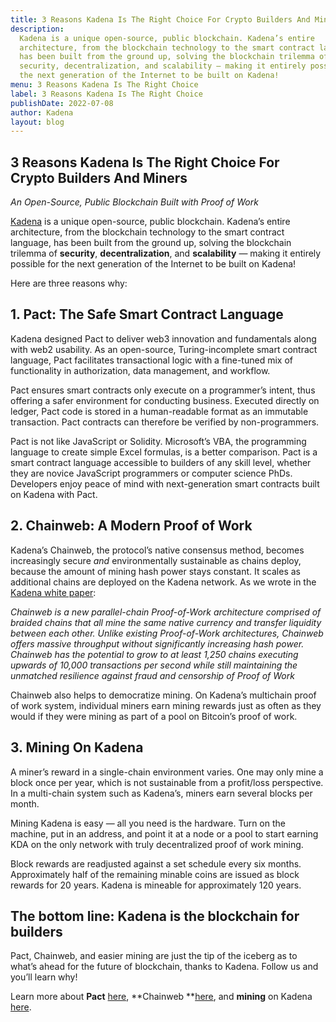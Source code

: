 ```yaml
---
title: 3 Reasons Kadena Is The Right Choice For Crypto Builders And Miners
description:
  Kadena is a unique open-source, public blockchain. Kadena’s entire
  architecture, from the blockchain technology to the smart contract language,
  has been built from the ground up, solving the blockchain trilemma of
  security, decentralization, and scalability — making it entirely possible for
  the next generation of the Internet to be built on Kadena!
menu: 3 Reasons Kadena Is The Right Choice
label: 3 Reasons Kadena Is The Right Choice
publishDate: 2022-07-08
author: Kadena
layout: blog
---
```


## 3 Reasons Kadena Is The Right Choice For Crypto Builders And Miners

_An Open-Source, Public Blockchain Built with Proof of Work_

[Kadena](http://kadena.io) is a unique open-source, public blockchain. Kadena’s
entire architecture, from the blockchain technology to the smart contract
language, has been built from the ground up, solving the blockchain trilemma of
**security**, **decentralization**, and **scalability** — making it entirely
possible for the next generation of the Internet to be built on Kadena!

Here are three reasons why:

## 1. Pact: The Safe Smart Contract Language

Kadena designed Pact to deliver web3 innovation and fundamentals along with web2
usability. As an open-source, Turing-incomplete smart contract language, Pact
facilitates transactional logic with a fine-tuned mix of functionality in
authorization, data management, and workflow.

Pact ensures smart contracts only execute on a programmer’s intent, thus
offering a safer environment for conducting business. Executed directly on
ledger, Pact code is stored in a human-readable format as an immutable
transaction. Pact contracts can therefore be verified by non-programmers.

Pact is not like JavaScript or Solidity. Microsoft’s VBA, the programming
language to create simple Excel formulas, is a better comparison. Pact is a
smart contract language accessible to builders of any skill level, whether they
are novice JavaScript programmers or computer science PhDs. Developers enjoy
peace of mind with next-generation smart contracts built on Kadena with Pact.

## 2. Chainweb: A Modern Proof of Work

Kadena’s Chainweb, the protocol’s native consensus method, becomes increasingly
secure _and_ environmentally sustainable as chains deploy, because the amount of
mining hash power stays constant. It scales as additional chains are deployed on
the Kadena network. As we wrote in the
[Kadena white paper](https://d31d887a-c1e0-47c2-aa51-c69f9f998b07.filesusr.com/ugd/86a16f_1e25e5ac5db44fb7b7e4eb2fe845ce2d.pdf):

_Chainweb is a new parallel-chain Proof-of-Work architecture comprised of
braided chains that all mine the same native currency and transfer liquidity
between each other. Unlike existing Proof-of-Work architectures, Chainweb offers
massive throughput without significantly increasing hash power. Chainweb has the
potential to grow to at least 1,250 chains executing upwards of 10,000
transactions per second while still maintaining the unmatched resilience against
fraud and censorship of Proof of Work_

Chainweb also helps to democratize mining. On Kadena’s multichain proof of work
system, individual miners earn mining rewards just as often as they would if
they were mining as part of a pool on Bitcoin’s proof of work.

## 3. Mining On Kadena

A miner’s reward in a single-chain environment varies. One may only mine a block
once per year, which is not sustainable from a profit/loss perspective. In a
multi-chain system such as Kadena’s, miners earn several blocks per month.

Mining Kadena is easy — all you need is the hardware. Turn on the machine, put
in an address, and point it at a node or a pool to start earning KDA on the only
network with truly decentralized proof of work mining.

Block rewards are readjusted against a set schedule every six months.
Approximately half of the remaining minable coins are issued as block rewards
for 20 years. Kadena is mineable for approximately 120 years.

## The bottom line: Kadena is the blockchain for builders

Pact, Chainweb, and easier mining are just the tip of the iceberg as to what’s
ahead for the future of blockchain, thanks to Kadena. Follow us and you’ll learn
why!

Learn more about **Pact**
[here](https://docs.kadena.io/learn-pact/beginner/welcome-to-pact), **Chainweb
**[here](https://docs.kadena.io/basics/whitepapers/chainweb-layer-1), and
**mining** on Kadena
[here](https://github.com/kadena-io/chainweb-miner#what-is-mining).
